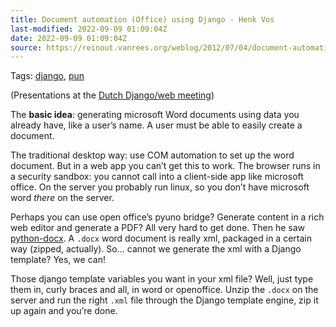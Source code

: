 ```yaml
---
title: Document automation (Office) using Django - Henk Vos
last-modified: 2022-09-09 01:09:04Z
date: 2022-09-09 01:09:04Z
source: https://reinout.vanrees.org/weblog/2012/07/04/document-automation.html
---
```


Tags: [django](https://reinout.vanrees.org/weblog/tags/django.html), [pun](https://reinout.vanrees.org/weblog/tags/pun.html)

(Presentations at the [Dutch Django/web meeting](http://wiki.python.org/moin/DjangoMeetingNL/DM/ABC120704))

The **basic idea**: generating microsoft Word documents using data you already have, like a user’s name. A user must be able to easily create a document.

The traditional desktop way: use COM automation to set up the word document. But in a web app you can’t get this to work. The browser runs in a security sandbox: you cannot call into a client-side app like microsoft office. On the server you probably run linux, so you don’t have microsoft word *there* on the server.

Perhaps you can use open office’s pyuno bridge? Generate content in a rich web editor and generate a PDF? All very hard to get done. Then he saw [python-docx](https://github.com/mikemaccana/python-docx). A `.docx` word document is really xml, packaged in a certain way (zipped, actually). So… cannot we generate the xml with a Django template? Yes, we can!

Those django template variables you want in your xml file? Well, just type them in, curly braces and all, in word or openoffice. Unzip the `.docx` on the server and run the right `.xml` file through the Django template engine, zip it up again and you’re done.